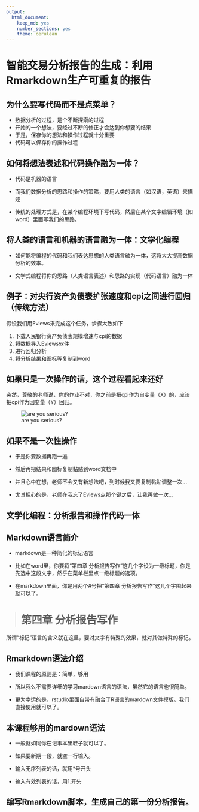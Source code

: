 ```yaml
---
output: 
  html_document: 
    keep_md: yes
    number_sections: yes
    theme: cerulean
---
```

# 智能交易分析报告的生成：利用Rmarkdown生产可重复的报告 #

## 为什么要写代码而不是点菜单？ ##


* 数据分析的过程，是个不断探索的过程
* 开始的一个想法，要经过不断的修正才会达到你想要的结果
* 于是，保存你的想法和操作过程就十分重要
* 代码可以保存你的操作过程

## 如何将想法表述和代码操作融为一体？ ##

* 代码是机器的语言

* 而我们数据分析的思路和操作的策略，要用人类的语言（如汉语，英语）来描述

* 传统的处理方式是，在某个编程环境下写代码，然后在某个文字编辑环境（如word）里面写我们的思路。

## 将人类的语言和机器的语言融为一体：文学化编程 ##

* 如何能将编程的代码和我们表达思想的人类语言融为一体，这将大大提高数据分析的效率。

* 文学式编程将你的思路（人类语言表述）和思路的实现（代码语言）融为一体

## 例子：对央行资产负债表扩张速度和cpi之间进行回归（传统方法） ##

假设我们用Eviews来完成这个任务，步骤大致如下

1. 下载人民银行资产负债表规模增速与cpi的数据
2. 将数据导入Eviews软件
3. 进行回归分析
4. 将分析结果和图标等复制到word

## 如果只是一次操作的话，这个过程看起来还好 ##

突然，尊敬的老师说，你的作业不对，你之前是把cpi作为自变量（X）的，应该把cpi作为因变量（Y）回归。

![are you serious?](/pic/are_you_serious.jpeg)


## 如果不是一次性操作 ##

* 于是你要数据再跑一遍

* 然后再把结果和图标复制黏贴到word文档中

* 并且心中在想，老师不会又有新想法吧，到时候我又要复制黏贴调整一次...

* 尤其担心的是，老师在我忘了Eviews点那个键之后，让我再做一次...

##  文学化编程：分析报告和操作代码一体 ##






## Markdown语言简介  ##

* markdown是一种简化的标记语言

* 比如在word里，你要将“第四章 分析报告写作”这几个字设为一级标题，你是先选中这段文字，然乎在菜单栏里点一级标题的选项。

* 在markdown里面，你是用两个#号把“第四章 分析报告写作”这几个字围起来就可以了。

> # 第四章 分析报告写作 #

所谓“标记”语言的含义就在这里，要对文字有特殊的效果，就对其做特殊的标记。

## Rmarkdown语法介绍 ##

* 我们课程的原则是：简单，够用

* 所以我么不需要详细的学习mardown语言的语法，虽然它的语言也很简单。

* 更为幸运的是，rstudio里面自带有融合了R语言的mardown文件模版。我们直接使用就可以了。

## 本课程够用的mardown语法 ##

* 一般就如同你在记事本里鞋子就可以了。

* 如果要新期一段，就空一行输入。

* 输入无序列表的话，就用*号开头

* 输入有效列表的话，用1.开头

## 编写Rmarkdown脚本，生成自己的第一份分析报告。 ##


